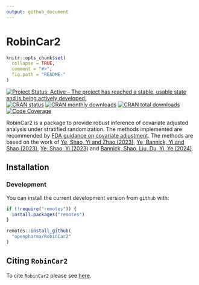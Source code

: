 ```yaml
---
output: github_document
---
```

<!-- markdownlint-disable-file -->
<!-- README.md needs to be generated from README.Rmd. Please edit that file -->

# RobinCar2

```r
knitr::opts_chunk$set(
  collapse = TRUE,
  comment = "#>",
  fig.path = "README-"
)
```

<!-- badges: start -->
[![Project Status: Active – The project has reached a stable, usable state and is being actively developed.](https://www.repostatus.org/badges/latest/active.svg)](https://www.repostatus.org/#active)
[![CRAN status](https://www.r-pkg.org/badges/version-last-release/RobinCar2)](https://www.r-pkg.org/badges/version-last-release/RobinCar2)
[![CRAN monthly downloads](https://cranlogs.r-pkg.org/badges/RobinCar2)](https://cranlogs.r-pkg.org/badges/RobinCar2)
[![CRAN total downloads](https://cranlogs.r-pkg.org/badges/grand-total/RobinCar2)](https://cranlogs.r-pkg.org/badges/grand-total/RobinCar2)
[![Code Coverage](https://raw.githubusercontent.com/openpharma/RobinCar2/_xml_coverage_reports/data/main/badge.svg)](https://raw.githubusercontent.com/openpharma/RobinCar2/_xml_coverage_reports/data/main/coverage.xml)
<!-- badges: end -->
\

RobinCar2 is a package to provide robust inference of covariate adjusted analysis under stratified randomization.
The methods implemented are recommended by [FDA guidance on covariate adjustment]().
The methods are based on the work of [Ye, Shao, Yi and Zhao (2023)](doi:10.1080/01621459.2022.2049278),
[Ye, Bannick, Yi and Shao (2023)](doi:10.1080/24754269.2023.2205802), 
[Ye, Shao, Yi (2023)](doi:10.1093/biomet/asad045>) and
[Bannick, Shao, Liu, Du, Yi, Ye (2024)](doi:10.48550/arXiv.2306.10213).

## Installation

### Development

You can install the current development version from `github` with:

```r
if (!require("remotes")) {
  install.packages("remotes")
}

remotes::install_github(
  "openpharma/RobinCar2"
)
```

## Citing `RobinCar2`

To cite `RobinCar2` please see [here](https://openpharma.github.io/RobinCar2/main/authors.html#citation).
